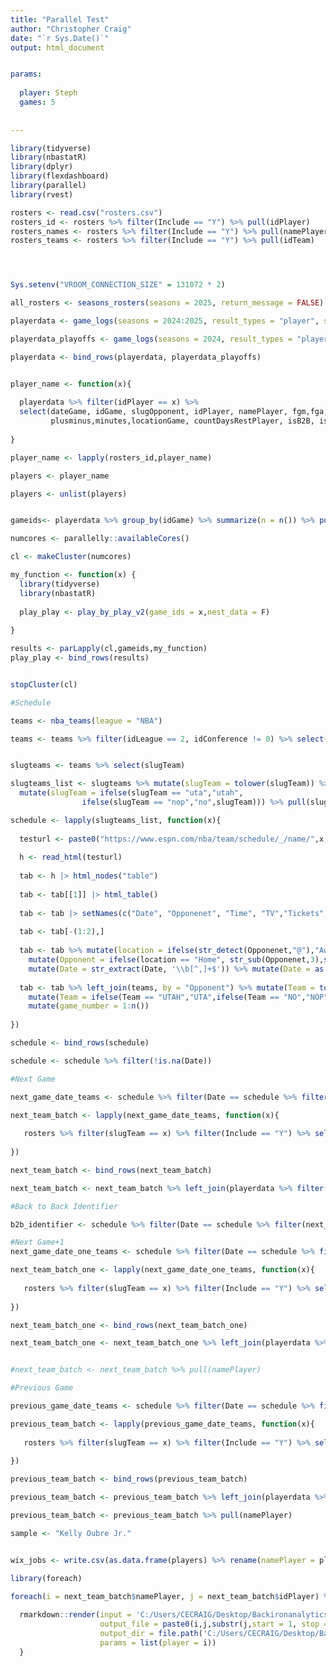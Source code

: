```yaml
---
title: "Parallel Test"
author: "Christopher Craig"
date: "`r Sys.Date()`"
output: html_document


params:
  
  player: Steph
  games: 5
  
  
---
```


```r

library(tidyverse)
library(nbastatR)
library(dplyr)
library(flexdashboard)
library(parallel)
library(rvest)

rosters <- read.csv("rosters.csv")
rosters_id <- rosters %>% filter(Include == "Y") %>% pull(idPlayer) 
rosters_names <- rosters %>% filter(Include == "Y") %>% pull(namePlayer)
rosters_teams <- rosters %>% filter(Include == "Y") %>% pull(idTeam)




Sys.setenv("VROOM_CONNECTION_SIZE" = 131072 * 2)

all_rosters <- seasons_rosters(seasons = 2025, return_message = FALSE)

playerdata <- game_logs(seasons = 2024:2025, result_types = "player", season_types = c("Regular Season"))

playerdata_playoffs <- game_logs(seasons = 2024, result_types = "player", season_types = c("Playoffs"))

playerdata <- bind_rows(playerdata, playerdata_playoffs)


player_name <- function(x){
  
  playerdata %>% filter(idPlayer == x) %>% 
  select(dateGame, idGame, slugOpponent, idPlayer, namePlayer, fgm,fga,pts,treb,ast,stl,blk,fg3m,fg3a,tov,
         plusminus,minutes,locationGame, countDaysRestPlayer, isB2B, isB2BFirst, isB2BSecond) %>% group_by(namePlayer) %>% summarize(n = n()) %>% pull(namePlayer)
  
}

player_name <- lapply(rosters_id,player_name)

players <- player_name

players <- unlist(players)


gameids<- playerdata %>% group_by(idGame) %>% summarize(n = n()) %>% pull(idGame)

numcores <- parallelly::availableCores()

cl <- makeCluster(numcores)

my_function <- function(x) {
  library(tidyverse)
  library(nbastatR)
  
  play_play <- play_by_play_v2(game_ids = x,nest_data = F)
  
}

results <- parLapply(cl,gameids,my_function)
play_play <- bind_rows(results)


stopCluster(cl)

#Schedule

teams <- nba_teams(league = "NBA")

teams <- teams %>% filter(idLeague == 2, idConference != 0) %>% select(cityTeam, slugTeam, idTeam, nameTeam, urlThumbnailTeam) %>% rename(Opponent = cityTeam)


slugteams <- teams %>% select(slugTeam)

slugteams_list <- slugteams %>% mutate(slugTeam = tolower(slugTeam)) %>% 
  mutate(slugTeam = ifelse(slugTeam == "uta","utah",
                ifelse(slugTeam == "nop","no",slugTeam))) %>% pull(slugTeam)

schedule <- lapply(slugteams_list, function(x){
  
  testurl <- paste0("https://www.espn.com/nba/team/schedule/_/name/",x,"/seasontype/2")
  
  h <- read_html(testurl)
  
  tab <- h |> html_nodes("table")
  
  tab <- tab[[1]] |> html_table()
  
  tab <- tab |> setNames(c("Date", "Opponenet", "Time", "TV","Tickets","Tickets_dup","Unused1","Unused2")) 
  
  tab <- tab[-(1:2),]
  
  tab <- tab %>% mutate(location = ifelse(str_detect(Opponenet,"@"),"Away","Home")) %>% 
    mutate(Opponent = ifelse(location == "Home", str_sub(Opponenet,3),str_sub(Opponenet,2))) %>% 
    mutate(Date = str_extract(Date, '\\b[^,]+$')) %>% mutate(Date = as.Date(Date, "%b%d")) %>% select(Date,location,Opponent)
  
  tab <- tab %>% left_join(teams, by = "Opponent") %>% mutate(Team = toupper(x)) %>% 
    mutate(Team = ifelse(Team == "UTAH","UTA",ifelse(Team == "NO","NOP",Team))) %>% mutate(next_game = ifelse(Date >= Sys.Date(),TRUE,FALSE)) %>% 
    mutate(game_number = 1:n())
  
})

schedule <- bind_rows(schedule)

schedule <- schedule %>% filter(!is.na(Date))

#Next Game

next_game_date_teams <- schedule %>% filter(Date == schedule %>% filter(next_game == TRUE) %>% pull(Date) %>% min) %>% pull(slugTeam)

next_team_batch <- lapply(next_game_date_teams, function(x){
  
   rosters %>% filter(slugTeam == x) %>% filter(Include == "Y") %>% select(idPlayer,namePlayer)
  
})

next_team_batch <- bind_rows(next_team_batch)

next_team_batch <- next_team_batch %>% left_join(playerdata %>% filter(slugSeason == "2024-25") %>% group_by(idPlayer) %>% summarize(n = n()) %>% ungroup(), by = "idPlayer") %>% filter(n >=1)

#Back to Back Identifier

b2b_identifier <- schedule %>% filter(Date == schedule %>% filter(next_game == TRUE) %>% pull(Date) %>% min) %>% left_join(schedule %>% filter(Date == schedule %>% filter(next_game == TRUE) %>% pull(Date) %>% min+1), by = "slugTeam") %>% select(Date.y)

#Next Game+1
next_game_date_one_teams <- schedule %>% filter(Date == schedule %>% filter(next_game == TRUE) %>% pull(Date) %>% min+1) %>% pull(slugTeam)

next_team_batch_one <- lapply(next_game_date_one_teams, function(x){
  
   rosters %>% filter(slugTeam == x) %>% filter(Include == "Y") %>% select(idPlayer,namePlayer)
  
})

next_team_batch_one <- bind_rows(next_team_batch_one)

next_team_batch_one <- next_team_batch_one %>% left_join(playerdata %>% filter(slugSeason == "2024-25") %>% group_by(idPlayer) %>% summarize(n = n()) %>% ungroup(), by = "idPlayer") %>% filter(n >=1)


#next_team_batch <- next_team_batch %>% pull(namePlayer)

#Previous Game

previous_game_date_teams <- schedule %>% filter(Date == schedule %>% filter(next_game == TRUE) %>% pull(Date) %>% min +1) %>% pull(slugTeam)

previous_team_batch <- lapply(previous_game_date_teams, function(x){
  
   rosters %>% filter(slugTeam == x) %>% filter(Include == "Y") %>% select(idPlayer,namePlayer)
  
})

previous_team_batch <- bind_rows(previous_team_batch)

previous_team_batch <- previous_team_batch %>% left_join(playerdata %>% filter(slugSeason == "2024-25") %>% group_by(idPlayer) %>% summarize(n = n()) %>% ungroup(), by = "idPlayer") %>% filter(n >=1)

previous_team_batch <- previous_team_batch %>% pull(namePlayer)

sample <- "Kelly Oubre Jr."


wix_jobs <- write.csv(as.data.frame(players) %>% rename(namePlayer = players) %>% left_join(playerdata %>% filter(slugSeason == "2024-25") %>% group_by(namePlayer,idPlayer,slugTeam) %>% summarize(n = n()), by = "namePlayer") %>% select(namePlayer,idPlayer,slugTeam) %>% left_join(teams, by = "slugTeam") %>% select(namePlayer, idPlayer, nameTeam) %>% mutate(HTML = paste0("{\"nodes\":[{\"type\":\"PARAGRAPH\",\"id\":\"hlkd5116\",\"nodes\":[],\"paragraphData\":{}},{\"type\":\"HTML\",\"id\":\"cps99115\",\"nodes\":[],\"htmlData\":{\"containerData\":{\"textWrap\":true,\"height\":{\"custom\":\"1000\"},\"spoiler\":{},\"alignment\":\"CENTER\",\"width\":{\"custom\":\"1800\"}},\"url\":\"https://raw.githack.com/backironanalytics/my-site-test/main/sheets/",gsub("^(.*?)\\s.*", "\\1",namePlayer),"%20",gsub("^\\S+ ", "",namePlayer),idPlayer,substr(idPlayer,start = 1, stop =3),".html\",\"source\":\"HTML\"}},{\"type\":\"PARAGRAPH\",\"id\":\"zuhhp117\",\"nodes\":[],\"paragraphData\":{}}],\"metadata\":{\"version\":1,\"createdTimestamp\":\"2022-12-19T17:56:18.279Z\",\"updatedTimestamp\":\"2022-12-19T17:56:18.279Z\",\"id\":\"857a69b7-4e6b-4821-973a-064010acd74b\"},\"documentStyle\":{}}")),"jobs_test2.csv")


```



```r

library(foreach)

foreach(i = next_team_batch$namePlayer, j = next_team_batch$idPlayer) %do% {
  
  rmarkdown::render(input = 'C:/Users/CECRAIG/Desktop/Backironanalytics/my-site-test/ML_Parlay_TBRv11_2025.Rmd',
                    output_file = paste0(i,j,substr(j,start = 1, stop =3),".html"),
                    output_dir = file.path('C:/Users/CECRAIG/Desktop/Backironanalytics/my-site-test/sheets'),
                    params = list(player = i))
  }




```









